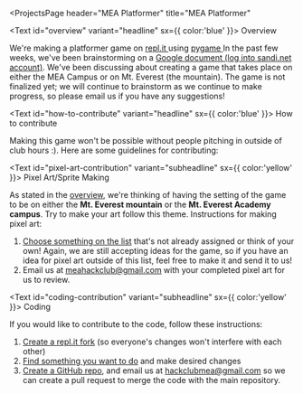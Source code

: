 
<ProjectsPage
    header="MEA Platformer"
    title="MEA Platformer"
>

<Text id="overview" variant="headline" sx={{ color:'blue' }}> 
Overview
</Text>

We're making a platformer game on <a href="https://repl.it/@ShawnZhuang/MEA-Platformer" target="_blank"> repl.it </a> using <a href="https://www.pygame.org/" target="_blank"> pygame </a>
In the past few weeks, we've been brainstorming on a [Google document (log into sandi.net account)](https://docs.google.com/document/d/19mbBj6xFfJdRxxKmRbBd0Lxb15YBNTS3kW1SdQeSIIA/edit?usp=sharing).
We've been discussing about creating a game that takes place on either the MEA Campus or on Mt. Everest (the mountain).
The game is not finalized yet; we will continue to brainstorm as we continue to make progress, so please email us if you have any suggestions!


<Text id="how-to-contribute" variant="headline" sx={{ color:'blue' }}> 
How to contribute
</Text>

Making this game won't be possible without people pitching in outside of club hours :).
Here are some guidelines for contributing:


<Text id="pixel-art-contribution" variant="subheadline" sx={{ color:'yellow' }}> 
Pixel Art/Sprite Making
</Text>

As stated in the [overview](#overview), we're thinking of having the setting of the game to be on either the **Mt. Everest mountain** or the **Mt. Everest Academy campus**. 
Try to make your art follow this theme. Instructions for making pixel art: 

1. [Choose something on the list](mea-platformer/sprites/todo) that's not already assigned or think of your own!
Again, we are still accepting ideas for the game, so if you have an idea for pixel art outside of this list, feel free to make it and send it to us!
2. Email us at <meahackclub@gmail.com> with your completed pixel art for us to review.

<Text id="coding-contribution" variant="subheadline" sx={{ color:'yellow' }}> 
Coding
</Text>

If you would like to contribute to the code, follow these instructions:

1. <a href="https://youtu.be/wa1qa3tkkX4" target="_blank">Create a repl.it fork</a> (so everyone's changes won't interfere with each other)
2. [Find something you want to do](mea-platformer/todo) and make desired changes
3. <a href="https://youtu.be/rDQyVYWLHK0" target="_blank">Create a GitHub repo</a>, and email us at hackclubmea@gmail.com so we can create a pull request to merge the code with the main repository.

</ProjectsPage>